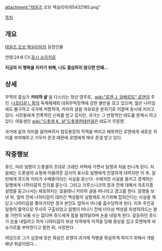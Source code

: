 attachment:"테일즈 오브 엑실리아/65432165.png"

[[목차]]
== 개요 ==
[[테일즈 오브 엑실리아]]의 등장인물


연령:24세
CV.[[호시 소이치로]]

'''지금의 이 행복을 지키기 위해, 나도 결심하지 않으면 안돼…'''


== 상세 ==
무역의 중심가 '''카라하 샬''' 을 다스리는 청년 영주로,.
[[wiki:"로엔 J. 일베르트" 로엔]]의 주인.
[[나흐티갈 I. 팡]]의 독제체제와 대외무력정책에 강한 불만을 갖고 있으며,
젊은 나이임에도 불구하고 국가에 저항하여, 카라하 샬을 자유로운 분위기로 이끌며 동시에 지키고 있다.
시민들에게 전폭적인 신뢰를 받고 있지만, 국가는 그 반항적인 태도를 문제시 하고 있다.
여동생인 [[wiki:"드롯셀 K. 샬"드롯셀]]한테만큼은 태도가 무른편.

과거에 삶의 의미를 잃어버려서 참모총장의 직책을 버리고 배회하던 로엔에게 새로운 의미를 부여해주고 거두어 준것 때문에 로엔에게 매우 존경 받고 있다. 

== 작중행보 ==
쥬드, 미라 일행이 드롯셀의 초대로 크레인 저택에 가면서 일행과 처음 만나게 된다. 처음에는 드롯셀의 쇼핑에 어울려준 감사의 표시로 일행에게 친절하게 대하지만 이 후, 알빈에게 쥬드와 미라가 수배중이라는 사실을 듣는다. 수배자란 사실을 들키고 경계하는 일행에게 나하티갈의 진의를 묻는다. 그리고 크루스니크의 창과 진에 대해서 자초지종 설명을 듣고나서는 체포하지는 않을테니 카라하 샬을 떠나라고 경고를 한다. 일행을 보낸 뒤, 얼마 전에 나하티갈이 데러간 백성들이 실험체로 쓰기위해 잡혀간다는 사실을 깨닫고 나하티갈을 쫒아가지만 경국 본인도 잡혀서 마나를 흡수당하게 된다. 이후 주인공 일행의 활약으로 무사히 구출되었고 일행이 떠나기 전에 더이상 백성을 희생하려드는 왕을 가만히 놔둘 수는 없다며 쥬드에게 힘을 빌려달라며 손을 내밀게 된다. 갈등하던 쥬드가 손을 내밀려고 하자 나하티갈이 보낸 자객에게 저격을 당해 중상을 입고 로엔에게 랴 슈가르를 부탁한다고 말한 뒤, 사망한다.


여담으로 그가 심장에 맞은 화살은 로엔이 과거에 적병을 확실하게 죽이기 위해서 개발해낸 화살이었다...  
